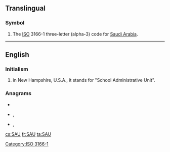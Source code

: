 {{also|sau|Sau|sáu|sâu|său|s-au|sau-|sa'u}}
==Translingual==

===Symbol===
{{head|mul|symbol}}
# The [[ISO]] 3166-1 three-letter (alpha-3) code for [[Saudi Arabia]].

[[Category:ISO 3166-1]]

----

==English==

===Initialism===
{{rfc-header|Initialism}}
{{head|en|initialism}}

# in New Hampshire, U.S.A., it stands for "School Administrative Unit".

===Anagrams===
* {{l|en|ASU}}
* {{l|en|Aus}}, {{l|en|AUs}}
* {{l|en|USA}}, {{l|en|U.S.A.}}

[[cs:SAU]]
[[fr:SAU]]
[[ta:SAU]]